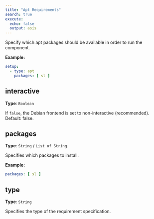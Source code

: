 ```yaml
---
title: "Apt Requirements"
search: true
execute:
  echo: false
  output: asis
---
```


Specify which apt packages should be available in order to run the component.

**Example:**

```yaml
setup:
  - type: apt
    packages: [ sl ]

```

## interactive

**Type**: `Boolean`

If `false`, the Debian frontend is set to non-interactive (recommended). Default: false.

## packages

**Type**: `String` / `List of String`

Specifies which packages to install.

**Example:**

```yaml
packages: [ sl ]
```

## type

**Type**: `String`

Specifies the type of the requirement specification.

